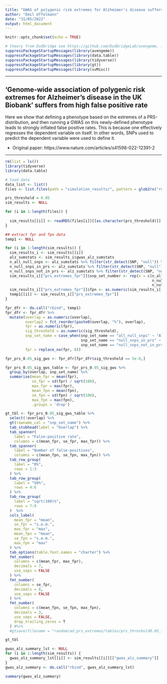 ```yaml
---
title: "GWAS of polygenic risk extremes for Alzheimer's disease suffers from high false positive rate"
author: "Emil Uffelmann"
date: "31/05/2022"
output: html_document
---
```


```r
knitr::opts_chunk$set(echo = TRUE)

# theory from Dudbridge see https://github.com/DudbridgeLab/avengeme, install with "devtools::install_github("DudbridgeLab/avengeme")"
suppressPackageStartupMessages(library(avengeme)) 
suppressPackageStartupMessages(library(data.table))
suppressPackageStartupMessages(library(tidyverse)) 
suppressPackageStartupMessages(library(gt)) 
suppressPackageStartupMessages(library(svMisc)) 
```

------------------------

## 'Genome-wide association of polygenic risk extremes for Alzheimer's disease in the UK Biobank' suffers from high false positive rate

Here we show that defining a phenotype based on the extremes of a PRS-distribution, and then running a GWAS on this newly-defined phenotype leads to strongly inflated false positive rates. This is because one effectively regresses the dependent variable on itself. In other words, SNPs used to predict the dependent variable were used to define it. 

* Original paper: https://www.nature.com/articles/s41598-022-12391-2

------------------------

```r
rm(list = ls())
library(tidyverse)
library(data.table)

# load data
data_list <- list()
files <- list.files(path = "simulation_results/", pattern = glob2rx("run_summary_*.rds"), full.names = T)
```


```r
prs_threshold = 0.05
sim_results <- NULL

for (i in 1:length(files)) {
  
  sim_results[[i]] <- readRDS(files[i])[[as.character(prs_threshold)]]
}

```

```r

## extract fpr and fpn data
temp1 <- NULL

for (i in 1:length(sim_results)) {
  sim_results_i <- sim_results[[i]]
  alz_sumstats <- sim_results_i$gwas_alz_sumstats
  n_all_null_snps <- alz_sumstats %>% filter(str_detect(SNP, "null")) %>% nrow()
  n_null_snps_in_prs <- alz_sumstats %>% filter(str_detect(SNP, "null") & P <= prs_threshold) %>% nrow()
  n_null_snps_not_in_prs <- alz_sumstats %>% filter(str_detect(SNP, "null") & P > prs_threshold) %>% nrow()
  sim_results_i[["prs_extremes_fpr"]]$snp_set_number <- rep(x = c(n_all_null_snps, n_all_null_snps, 
                                                                  n_null_snps_in_prs, n_null_snps_in_prs, 
                                                                  n_null_snps_not_in_prs, n_null_snps_not_in_prs))
  sim_results_i[["prs_extremes_fpr"]]$fpn <- as.numeric(sim_results_i[["prs_extremes_fpr"]]$fpr) * sim_results_i[["prs_extremes_fpr"]]$snp_set_number
  temp1[[i]] <- sim_results_i[["prs_extremes_fpr"]]
}

fpr_dfr <- do.call("rbind", temp1)
fpr_dfr <- fpr_dfr %>%
  mutate(overlap = as.numeric(overlap),
         overlap2 = fct_reorder(paste0(overlap, "%"), overlap),
         fpr = as.numeric(fpr), 
         sig_threshold = as.numeric(sig_threshold),
         snp_set_name = case_when(snp_set_name == "all_null_snps" ~ "All null-SNPs",
                                  snp_set_name == "null_snps_in_prs" ~ "Null-SNPs used in PRS",
                                  snp_set_name == "null_snps_not_in_prs" ~ "Null-SNPs not used in PRS"),
         fpr = replace_na(fpr, 0))

fpr_prs_0.05_sig_gws <- fpr_dfr[fpr_dfr$sig_threshold == 5e-8,]

fpr_prs_0.05_sig_gws_table <- fpr_prs_0.05_sig_gws %>% 
  group_by(overlap, snp_set_name) %>%
  summarise(mean_fpr = mean(fpr),
            se_fpr = sd(fpr) / sqrt(100),
            max_fpr = max(fpr),
            mean_fpn = mean(fpn),
            se_fpn = sd(fpn) / sqrt(100),
            max_fpn = max(fpn),
            .groups = 'drop')

gt_tbl <- fpr_prs_0.05_sig_gws_table %>%
  select(!overlap) %>%
  gt(rowname_col = "snp_set_name") %>%
  tab_stubhead(label = "Overlap") %>%
  tab_spanner(
    label = "False-positive rate",
    columns = c(mean_fpr, se_fpr, max_fpr)) %>%
  tab_spanner(
    label = "Number of false-positives",
    columns = c(mean_fpn, se_fpn, max_fpn)) %>%
  tab_row_group(
    label = "0%",
    rows = 1:3
  ) %>%
  tab_row_group(
    label = "50%",
    rows = 4:6
  ) %>%
  tab_row_group(
    label = "sqrt(100)%",
    rows = 7:9
  )  %>%
  cols_label(
    mean_fpr = "mean",
    se_fpr = "s.e.m.",
    max_fpr = "max",
    mean_fpn = "mean",
    se_fpn = "s.e.m.",
    max_fpn = "max"
  ) %>%
  tab_options(table.font.names = "charter") %>%
  fmt_number(
    columns = c(mean_fpr, max_fpr),
    decimals = 7,
    use_seps = FALSE
  ) %>%
  fmt_number(
    columns = se_fpr,
    decimals = 8,
    use_seps = FALSE
  ) %>%
  fmt_number(
    columns = c(mean_fpn, se_fpn, max_fpn),
    decimals = 3,
    use_seps = FALSE,
    drop_trailing_zeros = T
  ) #%>%
  #gtsave(filename = "random/ad_prs_extremes/tables/prs_threshold0.05_fpr_threshold5e-08.html", inline_css = TRUE)

gt_tbl

```

```r

gwas_alz_summary_lst <- NULL
for (i in 1:length(sim_results)) {
  gwas_alz_summary_lst[[i]] <- sim_results[[i]][["gwas_alz_summary"]]
}
gwas_alz_summary <- do.call("rbind", gwas_alz_summary_lst)

summary(gwas_alz_summary)

```

